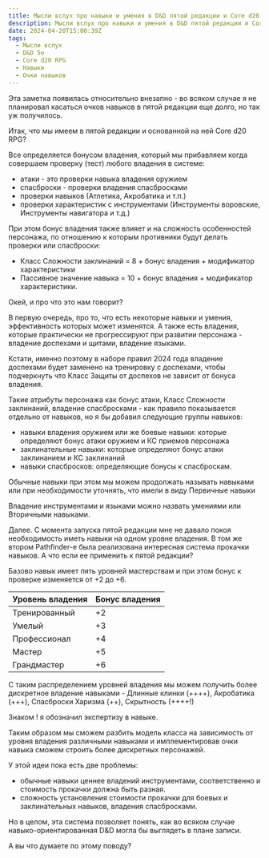 ```yaml
---
title: Мысли вслух про навыки и умения в D&D пятой редакции и Core d20 RPG
description: Мысли вслух про навыки и умения в D&D пятой редакции и Core d20 RPG
date: 2024-04-20T15:00:39Z
tags:
  - Мысли вслух
  - D&D 5e
  - Core d20 RPG
  - Навыки
  - Очки навыков
---
```


Эта заметка появилась относительно внезапно - во всяком случае я не планировал касаться очков навыков в пятой редакции еще долго, но так уж получилось.

Итак, что мы имеем в пятой редакции и основанной на ней Core d20 RPG?

Все определяется бонусом владения, который мы прибавляем когда совершаем проверку (тест) любого владения в системе:
- атаки - это проверки навыка владения оружием
- спасброски - проверки владения спасбросками
- проверки навыков (Атлетика, Акробатика и т.п.)
- проверки характеристик с инструментами (Инструменты воровские, Инструменты навигатора и т.д.)
  
При этом бонус владения также влияет и на сложность особенностей персонажа, по отношению к которым противники будут делать проверки или спасброски:
- Класс Сложности заклинаний = 8 + бонус владения + модификатор характеристики
- Пассивное значение навыка = 10 + бонус владения + модификатор характеристики.

Окей, и про что это нам говорит?

В первую очередь, про то, что есть некоторые навыки и умения, эффективность которых может изменятся. А также есть владения, которые практически не прогрессируют при развитии персонажа - владение доспехами и щитами, владение языками. 

Кстати, именно поэтому в наборе правил 2024 года владение доспехами будет заменено на тренировку с доспехами, чтобы подчеркнуть что Класс Защиты от доспехов не зависит от бонуса владения.

Такие атрибуты персонажа как бонус атаки, Класс Сложности заклинаний, владение спасбросками - как правило показывается отдельно от навыков, но я бы добавил следующие группы навыков:

- навыки владения оружием или же боевые навыки: которые определяют бонус атаки оружием и КС приемов персонажа
- заклинательные навыки: которые определяют бонус атаки заклинанием и КС заклинаний
- навыки спасбросков: определяющие бонусы к спасброскам.

Обычные навыки при этом мы можем продолжать называть навыками или при необходимости уточнять, что имели в виду Первичные навыки

Владение инструментами и языками можно назвать умениями или Вторичными навыками.

Далее. С момента запуска пятой редакции мне не давало покоя необходимость иметь навыки на одном уровне владения. В том же втором Pathfinder-е была реализована интересная система прокачки навыков. А что если ее применить к пятой редакции?

Базово навык имеет пять уровней мастерствам и при этом бонус к проверке изменяется от +2 до +6.

| Уровень владения | Бонус владения |
|------------------|----------------|
| Тренированный | +2 |
| Умелый | +3 |
| Профессионал | +4 |
| Мастер | +5 |
| Грандмастер | +6 |

С таким распределением уровней владения мы можем получить более дискретное владение навыками - Длинные клинки (++++), Акробатика (+++), Спасброски Харизма (++), Скрытность (++++!)

Знаком ! я обозначил экспертизу в навыке.

Таким образом мы сможем разбить модель класса на зависимость от уровня владения различными навыками и имплементировав очки навыка сможем строить более дискретных персонажей.

У этой идеи пока есть две проблемы:

- обычные навыки ценнее владений инструментами, соответственно и стоимость прокачки должна быть разная.
- сложность установления стоимости прокачки для боевых и заклинательных навыков, владения спасбросками.

Но в целом, эта система позволяет понять, как во всяком случае навыко-ориентированная D&D могла бы выглядеть в плане записи.

А вы что думаете по этому поводу?